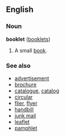 ==English==
===Noun===
'''booklet''' ([[booklets]])

#A small [[book]].

===See also===
*[[advertisement]]
*[[brochure]]
*[[catalogue]], [[catalog]]
*[[circular]]
*[[flier]], [[flyer]]
*[[handbill]]
*[[junk mail]]
*[[leaflet]]
*[[pamphlet]]